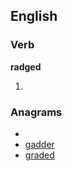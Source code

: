 ==English==

===Verb===
'''radged'''

# {{past of|[[radge]]}}

===Anagrams===
* {{alphagram|addegr}}
* [[gadder#English|gadder]]
* [[graded#English|graded]]